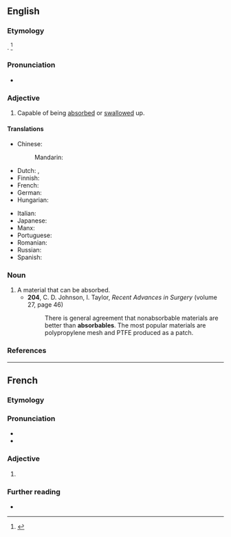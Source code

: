 ==English==

===Etymology===
{{suffix|en|absorb|able}}. {{defdate|First attested in the late 18th century.}}<ref name=SOED>{{R:SOED5|page=9}}</ref>

===Pronunciation===
* {{a|US}} {{IPA|en|/əbˈsɔɹb.ə.bl̩/|/əbˈzɔɹb.ə.bl̩/}}

===Adjective===
{{en-adj}}

# Capable of being [[absorbed]] or [[swallow]]ed up.

====Translations====
{{trans-top|capable of being absorbed}}
* Chinese:
*: Mandarin: {{t-needed|cmn}}
* Dutch: {{t+|nl|absorbeerbaar}}, {{t|nl|aanleerbaar}}
* Finnish: {{t-needed|fi}}
* French: {{t+|fr|absorbable}}
* German: {{t-needed|de}}
* Hungarian: {{t-needed|hu}}
{{trans-mid}}
* Italian: {{t+|it|assorbibile}}
* Japanese: {{t-needed|ja}}
* Manx: {{t|gv|yn-sooit}}
* Portuguese: {{t|pt|absorvível}}
* Romanian: {{t|ro|absorbibil|m|n}}
* Russian: {{t+|ru|абсорби́руемый}}
* Spanish: {{t+|es|absorbible}}
{{trans-bottom}}

===Noun===
{{en-noun}}

# A material that can be absorbed.
#* '''204''', C. D. Johnson, ‎I. Taylor, ''Recent Advances in Surgery'' (volume 27, page 46)
#*: There is general agreement that nonabsorbable materials are better than '''absorbables'''. The most popular materials are polypropylene mesh and PTFE produced as a patch.

===References===
<references/>

----

==French==

===Etymology===
{{af|fr|absorber|-able}}

===Pronunciation===
* {{fr-IPA}}
* {{audio|fr|LL-Q150 (fra)-WikiLucas00-absorbable.wav|Audio}}

===Adjective===
{{fr-adj}}

# {{l|en|absorbable}}

===Further reading===
* {{R:TLFi}}